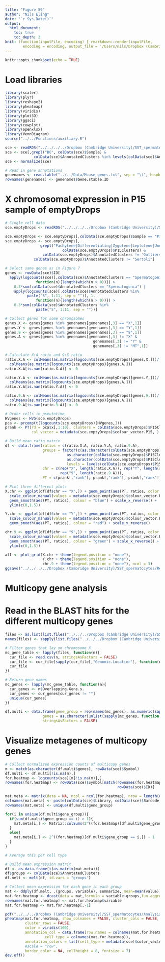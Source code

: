 ```yaml
---
title: "Figure S9"
author: "Nils Eling"
date: "`r Sys.Date()`"
output: 
  html_document:
    toc: true
    toc_depth: 2
knit: (function(inputFile, encoding) { rmarkdown::render(inputFile, 
        encoding = encoding, output_file = '/Users/nils/Dropbox (Cambridge University)/SST_spermatocytes/Analysis/Figures/Fig_S9.html') })
---
```


```r
knitr::opts_chunk$set(echo = TRUE)
```

# Load libraries

```r
library(scater)
library(plyr)
library(reshape2)
library(pheatmap)
library(viridis)
library(plot3D)
library(ggsci)
library(cowplot)
library(openxlsx)
library(VennDiagram)
source("../../Functions/auxiliary.R")

sce <- readRDS("../../../../Dropbox (Cambridge University)/SST_spermatocytes/Analysis/data/10X_data/SCE_all.rds")
sce <- sce[,grepl("B6", colData(sce)$Sample) & 
             colData(sce)$AnnotatedClusters %in% levels(colData(sce)$AnnotatedClusters)[1:20]]
sce <- normalize(sce)

# Read in gene annotations
genenames <- read.table("../../Data/Mouse_genes.txt", sep = "\t", header = TRUE, stringsAsFactors = FALSE)
rownames(genenames) <- genenames$Gene.stable.ID
```

# X chromosomal expression in P15 sample of emptyDrops

```r
# Single cell data
sce.emptyDrops <- readRDS("../../../../Dropbox (Cambridge University)/SST_spermatocytes/Analysis/data/10X_data/SCE_emptyDrops.rds")

sce.emptyDrops <- sce.emptyDrops[,colData(sce.emptyDrops)$Sample == "P15"]
sce.emptyDrops <- sce.emptyDrops[,
                grepl("Pachytene|Differentiating|Zygotene|Leptotene|Undifferentiated", 
                          colData(sce.emptyDrops)$P15Clusters) &
                 colData(sce.emptyDrops)$AnnotatedClusters != "Outliers" &
             colData(sce.emptyDrops)$AnnotatedClusters != "Sertoli"]

# Select same genes as in Figure 7
genes <- rowData(sce)$ID[
  apply(logcounts(sce)[,colData(sce)$AnnotatedClusters == "Spermatogonia"], 1,
              function(n){length(which(n > 0))}) >
    0.3*sum(colData(sce)$AnnotatedClusters == "Spermatogonia") |
    apply(logcounts(sce)[,colData(sce)$AnnotatedClusters %in% 
          paste("S", 1:11, sep = "")], 1,
              function(n){length(which(n > 0))}) >
    0.3*sum(colData(sce)$AnnotatedClusters %in% 
              paste("S", 1:11, sep = ""))]

# Collect genes for some chromosomes
genes.X <- genes[genes %in% genenames[genenames[,3] == "X",1]]
genes.Y <- genes[genes %in% genenames[genenames[,3] == "Y",1]]
genes.9 <- genes[genes %in% genenames[genenames[,3] == "9",1]]
genes.A <- genes[genes %in% genenames[genenames[,3] != "X" & 
                                        genenames[,3] != "Y" &
                                        genenames[,3] != "MT",1]]

# Calculate X:A ratio and 9:X ratio
ratio.X.A <- colMeans(as.matrix(logcounts(sce.emptyDrops)[genes.X,]))/
  colMeans(as.matrix(logcounts(sce.emptyDrops)[genes.A,]))
ratio.X.A[is.nan(ratio.X.A)] <- 0

ratio.Y.A <- colMeans(as.matrix(logcounts(sce.emptyDrops)[genes.Y,]))/
  colMeans(as.matrix(logcounts(sce.emptyDrops)[genes.A,]))
ratio.Y.A[is.nan(ratio.Y.A)] <- 0

ratio.9.A <- colMeans(as.matrix(logcounts(sce.emptyDrops)[genes.9,]))/
  colMeans(as.matrix(logcounts(sce.emptyDrops)[genes.A,]))
ratio.9.A[is.nan(ratio.9.A)] <- 0

# Order cells in pseutotime
HVgenes <- HVG(sce.emptyDrops)
pca <- prcomp(t(logcounts(sce.emptyDrops)[HVgenes,]))
prank <- PT(rd = pca$x[,1:10], clusters = colData(sce.emptyDrops)$P15Clusters, 
            col_vector = metadata(sce.emptyDrops)$colour_vector.P15, )

# Build mean ratio matrix
df <- data.frame(ratios = c(ratio.X.A, ratio.Y.A, ratio.9.A),
                 groups = factor(c(as.character(colData(sce.emptyDrops)$P15Clusters), 
                            as.character(colData(sce.emptyDrops)$P15Clusters),
                            as.character(colData(sce.emptyDrops)$P15Clusters)), 
                            levels = levels(colData(sce.emptyDrops)$P15Clusters)),
                 chr = c(rep("X", length(ratio.X.A)), rep("Y", length(ratio.Y.A)),
                         rep("9", length(ratio.9.A))),
                 PT = c(prank[,"rank"], prank[,"rank"], prank[,"rank"]))

# Plot three different plots
X.chr <- ggplot(df[df$chr == "X",]) + geom_point(aes(PT, ratios, color = groups)) + 
  scale_colour_manual(values = metadata(sce.emptyDrops)$colour_vector.P15) +
  geom_smooth(aes(PT, ratios), colour = "blue") + scale_x_reverse() +
  ylim(c(0,1.5))

Y.chr <- ggplot(df[df$chr == "Y",]) + geom_point(aes(PT, ratios, color = groups)) + 
  scale_colour_manual(values = metadata(sce.emptyDrops)$colour_vector.P15) +
  geom_smooth(aes(PT, ratios), colour = "red") + scale_x_reverse()

chr.9 <- ggplot(df[df$chr == "9",]) + geom_point(aes(PT, ratios, color = groups)) + 
  scale_colour_manual(values = metadata(sce.emptyDrops)$colour_vector.P15) +
  geom_smooth(aes(PT, ratios), colour = "green") + scale_x_reverse() +
  ylim(c(0,1.5))

all <- plot_grid(X.chr + theme(legend.position = "none"),
                 Y.chr + theme(legend.position = "none"),
                 chr.9 + theme(legend.position = "none"), ncol = 3)
ggsave("../../../../Dropbox (Cambridge University)/SST_spermatocytes/Revisions/Results/New_figures/Supplemental_figures/Fig_S9/Sex_chromosome_dynamics.pdf",all, width = 20, height = 5)
```

# Multicopy gene analysis

# Read in the BLAST hits for the different multicopy genes

```r
files <- as.list(list.files("../../../Dropbox (Cambridge University)/SST_spermatocytes/Analysis/10X/Multicopy/Mapping", full.names = TRUE))
names(files) <- sapply(list.files("../../../Dropbox (Cambridge University)/SST_spermatocytes/Analysis/10X/Multicopy/Mapping"), function(n){unlist(strsplit(n, "\\."))[1]})

# Filter genes that lay on chromosome X
mc_gene_table <- lapply(files, function(n){
  cur_file <- read.csv(n, stringsAsFactors = FALSE)
  cur_file <- cur_file[sapply(cur_file[,"Genomic.Location"], function(n){unlist(strsplit(n, "\\:"))[1]}) == "X",]
  cur_file
})

# Return gene names
mc_genes <- lapply(mc_gene_table, function(n){
  cur_genes <- n$Overlapping.Gene.s.
  cur_genes <- cur_genes[cur_genes != ""]
  unique(cur_genes)
})

df.multi <- data.frame(gene_group = rep(names(mc_genes), as.numeric(sapply(mc_genes, length))),
                 genes = as.character(unlist(sapply(mc_genes, function(n){n}))), 
                 stringsAsFactors = FALSE)
```

# Visualize metagenes of multicopy genes

```r
# Collect normalized expression counts of multicopy genes
m <- match(as.character(df.multi$genes), rowData(sce)$Symbol)
df.multi <- df.multi[!is.na(m),]
for.heatmap <- logcounts(sce)[m[!is.na(m)],]
rownames(for.heatmap) <- rowData(sce)$Symbol[match(rownames(for.heatmap),
                                                   rowData(sce)$ID)]

mat.meta <- matrix(data = NA, ncol = ncol(for.heatmap), nrow = length(unique(df.multi$gene_group)))
colnames(mat.meta) <- paste(colData(sce)$Library, colData(sce)$Barcode, sep = "")
rownames(mat.meta) <- unique(df.multi$gene_group)

for(i in unique(df.multi$gene_group)){
  if(sum(df.multi$gene_group == i) > 1){
    mat.meta[i,] <- Matrix::colSums(2^((for.heatmap)[df.multi$gene_group == i,]) - 1)
  }
  else{
    mat.meta[i,] <- 2^((for.heatmap)[df.multi$gene_group == i,]) - 1
  }
}

# Average this per cell type

# Build mean expression matrix
df <- as.data.frame(t(as.matrix(mat.meta)))
df$groups <- colData(sce)$AnnotatedClusters
df.melt <- melt(df, id.vars = "groups")

# Collect mean expression for each gene in each group
mat <- ddply(df.melt, .(groups, variable), summarize, mean=mean(value))
mat.for.heatmap <- dcast(data = mat,formula = variable~groups,fun.aggregate = sum,value.var = "mean")
rownames(mat.for.heatmap) <- mat.for.heatmap$variable
mat.for.heatmap <- mat.for.heatmap[,-1]

pdf("../../../Dropbox (Cambridge University)/SST_spermatocytes/Analysis/Figures/Fig_S7/MultiCopy_meta.pdf",   width = 7, height = 5)
pheatmap(mat.for.heatmap, show_colnames = FALSE, cluster_cols = FALSE, 
         cluster_rows = FALSE,
         color = viridis(100),
         annotation_col = data.frame(row.names = colnames(mat.for.heatmap),
                  cell_type = colnames(mat.for.heatmap)),
         annotation_colors = list(cell_type = metadata(sce)$color_vector),
         #scale = "row", 
         border_color = NA, cellheight = 8, fontsize = 7)
dev.off()

```



